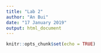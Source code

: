 ```yaml
---
title: "Lab 2"
author: "An Bui"
date: "17 January 2019"
output: html_document
---
```


```r
knitr::opts_chunk$set(echo = TRUE)
```








